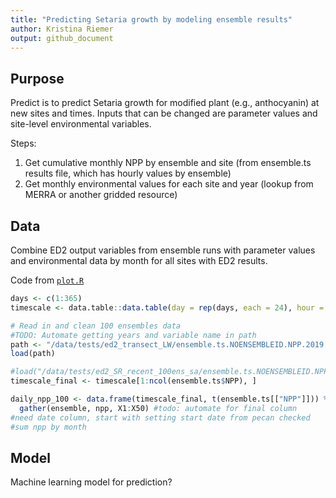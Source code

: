 ```yaml
---
title: "Predicting Setaria growth by modeling ensemble results"
author: Kristina Riemer
output: github_document
---
```


## Purpose

Predict is to predict Setaria growth for modified plant (e.g., anthocyanin) at new
sites and times. Inputs that can be changed are parameter values and site-level
environmental variables. 

Steps: 

1. Get cumulative monthly NPP by ensemble and site (from ensemble.ts results file, which has hourly values by ensemble)
2. Get monthly environmental values for each site and year (lookup from MERRA or another gridded resource)


## Data

Combine ED2 output variables from ensemble runs with parameter values and environmental
data by month for all sites with ED2 results. 

Code from [`plot.R`](https://github.com/cct-datascience/model-vignettes/blob/6a77020a1218334cc8243f3f4b038fb99c947006/ED2/SR_recent_mult_set_run/plot.R)
```r
days <- c(1:365)
timescale <- data.table::data.table(day = rep(days, each = 24), hour = 0:23)

# Read in and clean 100 ensembles data
#TODO: Automate getting years and variable name in path
path <- "/data/tests/ed2_transect_LW/ensemble.ts.NOENSEMBLEID.NPP.2019.2019.Rdata"
load(path)

#load("/data/tests/ed2_SR_recent_100ens_sa/ensemble.ts.NOENSEMBLEID.NPP.2020.2021.Rdata")
timescale_final <- timescale[1:ncol(ensemble.ts$NPP), ]

daily_npp_100 <- data.frame(timescale_final, t(ensemble.ts[["NPP"]])) %>%
  gather(ensemble, npp, X1:X50) #todo: automate for final column
#need date column, start with setting start date from pecan checked
#sum npp by month

```



## Model

Machine learning model for prediction? 